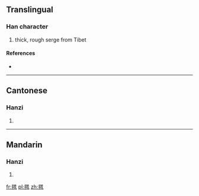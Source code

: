 ==Translingual==

===Han character===
{{Han char|rn=82|rad=毛|as=12|sn=16|four=2871<sub>6</sub>|canj=竹山廿金日 (HUTCA)}}

# thick, rough serge from Tibet

====References====
* {{Han ref|kx=0596.200|dkj=16974|dj=0987.410|hdz=32006.070|uh=6C06|ud=27654|bh=E9E8|bd=59880}}

----

==Cantonese==

===Hanzi===
{{yue-hanzi|jyut=|y=pou2}}

# {{defn|lang=yue|sort=毛12}}

----

==Mandarin==

===Hanzi===
{{cmn-hanzi|pin=[[pǔ]] ([[pu3]])|wg=p'u<sup>3</sup>}}

# {{defn|lang=cmn|sort=毛12}}

[[fr:氆]]
[[pl:氆]]
[[zh:氆]]